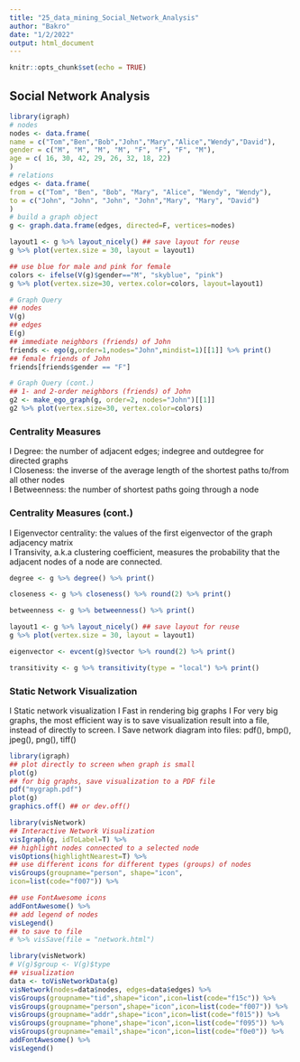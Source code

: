 ---
title: "25_data_mining_Social_Network_Analysis"
author: "Bakro"
date: "1/2/2022"
output: html_document
---

```{r setup, include=FALSE}
knitr::opts_chunk$set(echo = TRUE)
```


## Social Network Analysis  

```{r}
library(igraph)
# nodes
nodes <- data.frame(
name = c("Tom","Ben","Bob","John","Mary","Alice","Wendy","David"),
gender = c("M", "M", "M", "M", "F", "F", "F", "M"),
age = c( 16, 30, 42, 29, 26, 32, 18, 22)
)
# relations
edges <- data.frame(
from = c("Tom", "Ben", "Bob", "Mary", "Alice", "Wendy", "Wendy"),
to = c("John", "John", "John", "John","Mary", "Mary", "David")
)
# build a graph object
g <- graph.data.frame(edges, directed=F, vertices=nodes)

layout1 <- g %>% layout_nicely() ## save layout for reuse
g %>% plot(vertex.size = 30, layout = layout1)

## use blue for male and pink for female
colors <- ifelse(V(g)$gender=="M", "skyblue", "pink")
g %>% plot(vertex.size=30, vertex.color=colors, layout=layout1)
```

```{r}
# Graph Query
## nodes
V(g)
## edges
E(g)
## immediate neighbors (friends) of John
friends <- ego(g,order=1,nodes="John",mindist=1)[[1]] %>% print()
## female friends of John
friends[friends$gender == "F"]

```

```{r}
# Graph Query (cont.)
## 1- and 2-order neighbors (friends) of John
g2 <- make_ego_graph(g, order=2, nodes="John")[[1]]
g2 %>% plot(vertex.size=30, vertex.color=colors)
```

### Centrality Measures

I Degree: the number of adjacent edges; indegree and outdegree for directed graphs\
I Closeness: the inverse of the average length of the shortest paths to/from all other nodes\
I Betweenness: the number of shortest paths going through a node\

### Centrality Measures (cont.)

I Eigenvector centrality: the values of the first eigenvector of the graph adjacency matrix\
I Transivity, a.k.a clustering coefficient, measures the probability that the adjacent nodes of a node are connected.

```{r}
degree <- g %>% degree() %>% print()

closeness <- g %>% closeness() %>% round(2) %>% print()

betweenness <- g %>% betweenness() %>% print()

layout1 <- g %>% layout_nicely() ## save layout for reuse
g %>% plot(vertex.size = 30, layout = layout1)

eigenvector <- evcent(g)$vector %>% round(2) %>% print()

transitivity <- g %>% transitivity(type = "local") %>% print()

```

### Static Network Visualization

I Static network visualization I Fast in rendering big graphs I For very big graphs, the most efficient way is to save visualization result into a file, instead of directly to screen. I Save network diagram into files: pdf(), bmp(), jpeg(), png(), tiff()

```{r}
library(igraph)
## plot directly to screen when graph is small
plot(g)
## for big graphs, save visualization to a PDF file
pdf("mygraph.pdf")
plot(g)
graphics.off() ## or dev.off()
```

```{r}
library(visNetwork)
## Interactive Network Visualization
visIgraph(g, idToLabel=T) %>%
## highlight nodes connected to a selected node
visOptions(highlightNearest=T) %>%
## use different icons for different types (groups) of nodes
visGroups(groupname="person", shape="icon",
icon=list(code="f007")) %>%

## use FontAwesome icons
addFontAwesome() %>%
## add legend of nodes
visLegend() 
## to save to file
# %>% visSave(file = "network.html")
```

```{r}
library(visNetwork)
# V(g)$group <- V(g)$type
## visualization
data <- toVisNetworkData(g)
visNetwork(nodes=data$nodes, edges=data$edges) %>%
visGroups(groupname="tid",shape="icon",icon=list(code="f15c")) %>%
visGroups(groupname="person",shape="icon",icon=list(code="f007")) %>%
visGroups(groupname="addr",shape="icon",icon=list(code="f015")) %>%
visGroups(groupname="phone",shape="icon",icon=list(code="f095")) %>%
visGroups(groupname="email",shape="icon",icon=list(code="f0e0")) %>%
addFontAwesome() %>%
visLegend()
```
